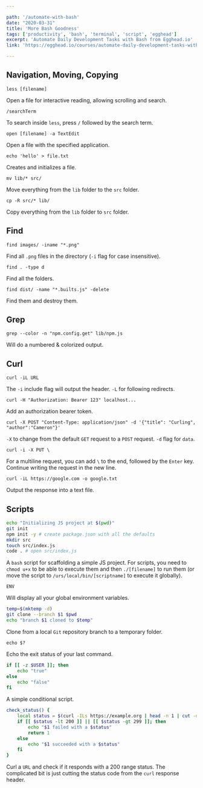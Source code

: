```yaml
---

path: '/automate-with-bash'
date: "2020-03-31"
title: 'More Bash Goodness'
tags: ['productivity', 'bash', 'terminal', 'script', 'egghead']
excerpt: 'Automate Daily Development Tasks with Bash from Egghead.io'
link: 'https://egghead.io/courses/automate-daily-development-tasks-with-bash'

---
```


## Navigation, Moving, Copying

`less [filename]`

Open a file for interactive reading, allowing scrolling and search.

`/searchTerm`

To search inside `less`, press `/` followed by the search term.

`open [filename] -a TextEdit`

Open a file with the specified application.

`echo 'hello' > file.txt`

Creates and initializes a file.

`mv lib/* src/`

Move everything from the `lib` folder to the `src` folder.

`cp -R src/* lib/`

Copy everything from the `lib` folder to `src` folder.

## Find

`find images/ -iname "*.png"`

Find all `.png` files in the directory (`-i` flag for case insensitive).

`find . -type d`

Find all the folders.

`find dist/ -name "*.builts.js" -delete`

Find them and destroy them.

## Grep

`grep --color -n "npm.config.get" lib/npm.js`

Will do a numbered & colorized output.

## Curl

`curl -iL URL`

The `-i` include flag will output the header. `-L` for following redirects.

`curl -H "Authorization: Bearer 123" localhost...`

Add an authorization bearer token.

`curl -X POST "Content-Type: application/json" -d '{"title": "Curling", "author":"Cameron"}' `

`-X` to change from the default `GET` request to a `POST` request. `-d` flag for `data`.

`curl -i -X PUT \`

For a multiline request, you can add `\` to the end, followed by the `Enter` key. Continue writing the request in the new line.

`curl -iL https://google.com -o google.txt`

Output the response into a text file.

## Scripts
```bash
echo "Initializing JS project at $(pwd)"
git init
npm init -y # create package.json with all the defaults
mkdir src
touch src/index.js
code . # open src/index.js
```

A `bash` script for scaffolding a simple JS project. For scripts, you need to `chmod u+x` to be able to execute them and then `./[filename]` to run them (or move the script to `/urs/local/bin/[scriptname]` to execute it globally).

`ENV`

Will display all your global environment variables.

```bash
temp=$(mktemp -d)
git clone --branch $1 $pwd
echo "branch $1 cloned to $temp"
```

Clone from a local `Git` repository branch to a temporary folder.

`echo $?`

Echo the exit status of your last command.

```bash
if [[ -z $USER ]]; then
    echo "true"
else
    echo "false"
fi
```
A simple conditional script.

```bash
check_status() {
    local status = $(curl -ILs https://example.org | head -n 1 | cut -d ' ' -f 2)
    if [[ $status -lt 200 ]] || [[ $status -gt 299 ]]; then
        echo "$1 failed with a $status"
        return 1
    else
        echo "$1 succeeded with a $status"
    fi
}
```

Curl a `URL` and check if it responds with a 200 range status.
The complicated bit is just cutting the status code from the `curl` response header.
